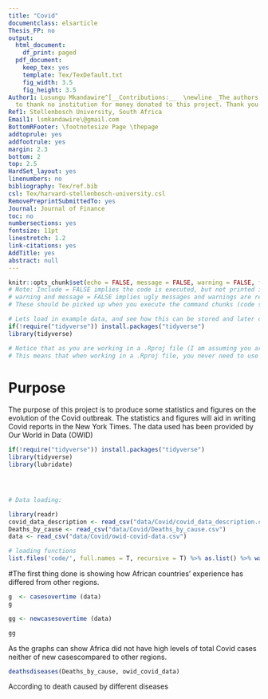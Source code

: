 ```yaml
---
title: "Covid"
documentclass: elsarticle
Thesis_FP: no
output:
  html_document:
    df_print: paged
  pdf_document:
    keep_tex: yes
    template: Tex/TexDefault.txt
    fig_width: 3.5
    fig_height: 3.5
Author1: Lusungu Mkandawire^[__Contributions:__  \newline _The authors would like
  to thank no institution for money donated to this project. Thank you sincerely._]
Ref1: Stellenbosch University, South Africa
Email1: lsmkandawire\@gmail.com
BottomRFooter: \footnotesize Page \thepage
addtoprule: yes
addfootrule: yes
margin: 2.3
bottom: 2
top: 2.5
HardSet_layout: yes
linenumbers: no
bibliography: Tex/ref.bib
csl: Tex/harvard-stellenbosch-university.csl
RemovePreprintSubmittedTo: yes
Journal: Journal of Finance
toc: no
numbersections: yes
fontsize: 11pt
linestretch: 1.2
link-citations: yes
AddTitle: yes
abstract: null
---
```


<!-- First: Set your default preferences for chunk options: -->

<!-- If you want a chunk's code to be printed, set echo = TRUE. message = FALSE stops R printing ugly package loading details in your final paper too. I also suggest setting warning = FALSE and checking for warnings in R, else you might find ugly warnings in your paper. -->

```r
knitr::opts_chunk$set(echo = FALSE, message = FALSE, warning = FALSE, fig.width = 6, fig.height = 5, fig.pos="H", fig.pos = 'H')
# Note: Include = FALSE implies the code is executed, but not printed in your pdf.
# warning and message = FALSE implies ugly messages and warnings are removed from your pdf.
# These should be picked up when you execute the command chunks (code sections below) in your rmd, not printed in your paper!

# Lets load in example data, and see how this can be stored and later called from your 'data' folder.
if(!require("tidyverse")) install.packages("tidyverse")
library(tidyverse)

# Notice that as you are working in a .Rproj file (I am assuming you are) - the relative paths of your directories start at your specified root.
# This means that when working in a .Rproj file, you never need to use getwd() - it is assumed as your base root automatically.

```


<!-- ############################## -->
<!-- # Start Writing here: -->
<!-- ############################## -->

# Purpose
The purpose of this project  is to produce some statistics and figures on the evolution of the Covid outbreak. The statistics and figures will aid in writing Covid reports in the New York Times. The data used has been provided by Our World in Data (OWID) 


```r
if(!require("tidyverse")) install.packages("tidyverse")
library(tidyverse)
library(lubridate)




# Data loading:

library(readr)
covid_data_description <- read_csv("data/Covid/covid_data_description.csv")
Deaths_by_cause <- read_csv("data/Covid/Deaths_by_cause.csv")
data <- read_csv("data/Covid/owid-covid-data.csv")
```
```r
# loading functions
list.files('code/', full.names = T, recursive = T) %>% as.list() %>% walk(~source(.))
```

#The first thing done is showing how African countries’ experience has differed from other regions.

```r
g  <- casesovertime (data)
g

```

```r
gg <- newcasesovertime (data)

gg
```
As the graphs can show Africa did not have high levels of total Covid cases neither of new casescompared to other regions.

```r
deathsdiseases(Deaths_by_cause, owid_covid_data)
```

According to death caused by different diseases
